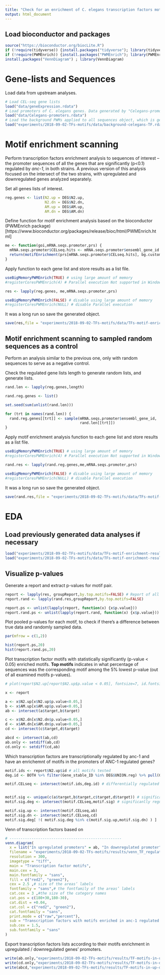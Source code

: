 ```yaml
---
title: "Check for an enrichment of C. elegans transcription factors motifs in the promoter of anc-1 targets"
output: html_document
---
```


## Load bioconductor and packages
```r
source("https://bioconductor.org/biocLite.R")
if (!require(tidyverse)) {install.packages("tidyverse"); library(tidyverse)}
if (!require(PWMEnrich)) {install.packages("PWMEnrich"); library(PWMEnrich)}
install.packages("VennDiagram") ; library(VennDiagram)
```

# Gene-lists and Sequences
Load data from upstream analyses.
```r
# Load CEL-seq gene lists
load("data/geneExpression.rdata")
# Load promoters of C. elegans genes. Data generated by "Celegans-promoters.R"
load("data/Celegans-promoters.rdata")
# Load the background PWMs applied to all sequences object, which is generated by "TFs-background.Rmd".
load("experiments/2018-09-02-TFs-motifs/data/background-celegans-TF.rdata")
```

# Motif enrichment scanning
Perform transcription factors enrichment analysis to sequences of interest -- the promoter sequences of all the genes that are significantly (p<0.1) regulated by *anc-1*, in both strains. A previous version of this analysis focused on the intersect of the two strains, with upregulated and downregulated genes analyzed separately.

Set all genes lists of interest.
```r
reg.genes <- list(N2.up = DEG$N2.up,
                  N2.dn = DEG$N2.dn,
                  AM.up = DEG$AM.up,
                  AM.dn = DEG$AM.dn)
```

Define function for motif enrichment analysis based on the bioconductor (PWMEnrich  package)[https://www.bioconductor.org/packages/release/bioc/html/PWMEnrich.html]
```r
me <- function(goi,mRNA.seqs.promoter,prs) {
  mRNA.seqs.promoter$CELseq.hits <- mRNA.seqs.promoter$ensembl_gene_id %in% goi
  return(motifEnrichment(prs[mRNA.seqs.promoter$CELseq.hits], bg.custom))
}
```

Apply function to each gene list and store results as a list file.
```r
useBigMemoryPWMEnrich(TRUE) # using large amount of memory
#registerCoresPWMEnrich(4) # Parallel execution Not supported in Windows

res <- lapply(reg.genes, me,mRNA.seqs.promoter,prs)

useBigMemoryPWMEnrich(FALSE) # disable using large amount of memory
#registerCoresPWMEnrich(NULL) # disable Parallel execution
```

It was a long run so save the generated object.
```r
save(res,file = "experiments/2018-09-02-TFs-motifs/data/TFs-motif-enrichment-results")
```

## Motif enrichment scanning to sampled random sequences as a control
Perform an analysis similar to the previous one, only with random sequences to serve as a negative control.

Check the regulated gene lists length to generate random lists, and generate lists.
```r
rand.len <- lapply(reg.genes,length)

rand.reg.genes <- list()

set.seed(sum(unlist(rand.len)))

for (trt in names(rand.len)) {
  rand.reg.genes[[trt]] <- sample(mRNA.seqs.promoter$ensembl_gene_id,
                                  rand.len[[trt]])
}
```

Apply motif enrichment analysis function to each gene list and store results as a list file.
```r
useBigMemoryPWMEnrich(TRUE) # using large amount of memory
#registerCoresPWMEnrich(4) # Parallel execution Not supported in Windows

rand.res <- lapply(rand.reg.genes,me,mRNA.seqs.promoter,prs)

useBigMemoryPWMEnrich(FALSE) # disable using large amount of memory
#registerCoresPWMEnrich(NULL) # disable Parallel execution
```

It was a long run so save the generated object.
```r
save(rand.res,file = "experiments/2018-09-02-TFs-motifs/data/TFs-motif-enrichment-results-random")
```

# EDA

## Load previously generated data analyses if necessary
```r
load("experiments/2018-09-02-TFs-motifs/data/TFs-motif-enrichment-results")
load("experiments/2018-09-02-TFs-motifs/data/TFs-motif-enrichment-results-random")
```

## Visualize p-values
Generate a report and extract p-values for motif pair.
```r
report <- lapply(res, groupReport,by.top.motifs=FALSE) # Report of all enrichment scores.
report.rand <- lapply(rand.res,groupReport,by.top.motifs=FALSE)

report.ps <- unlist(lapply(report, function(x) {x$p.value}))
report.rand.ps <- unlist(lapply(report.rand, function(x) {x$p.value}))
```

Plot pooled p-values for each motif, to check if there's a difference between true data and randomly sampled data.
```r
par(mfrow = c(1,2))

hist(report.ps,20)
hist(report.rand.ps,20)
```

Plot transcription factor motifs with statistically significantly (p-value < 0.05) enriched motifs. 
**Top motifs** indicates in what percentage of sequences was the corresponding motif among the 5% lowest p-value (out of all examined motifs p-values).
```r
# plot(report$N2.up[report$N2.up$p.value < 0.05], fontsize=7, id.fontsize=6)

x <- report

a <- x$N2.up[x$N2.up$p.value<0.05,]
b <- x$AM.up[x$AM.up$p.value<0.05,]
ab <- intersect(a$target,b$target)

c <- x$N2.dn[x$N2.dn$p.value<0.05,]
d <- x$AM.dn[x$AM.dn$p.value<0.05,]
cd <- intersect(c$target,d$target)

abcd <- intersect(ab,cd)
ab.only <- setdiff(ab,cd)
cd.only <- setdiff(cd,ab)
```

Which transcription factors are transcriptionally regulated by anc-1 and have an enrichemnt of motifs in the promoters of ANC-1 regulated genes?
```r
motif.ids <- report$N2.up$id # all motifs tested
deg.id <- BOTH %>% filter(Gene_stable_ID %in% DEG$UNION.reg) %>% pull(Gene_name) # all differentially regulated genes

motif.CELseq <- intersect(motif.ids,deg.id) # differentially regulated motifs tested TFs


motif.sig <- unique(c(a$target,b$target,c$target,d$target)) # significanlly regulated motifs that appear in any sample
motif.sig.deg <- intersect(motif.CELseq,motif.sig) # significanlly regulated motifs that appear in any sample and whose expression is differentialy regulated

motif.sig.up <- intersect(motif.CELseq,ab)
motif.sig.dn <- intersect(motif.CELseq,cd)
motif.sig.deg[ !( motif.sig.deg %in% c(motif.sig.up,motif.sig.dn) ) ]

```

Venn of transcription factors based on  
```r
# ---------------------------------------------------
venn.diagram(
  x = list("In upregulated promoters" = ab, "In downregulated promoter" = cd),
  filename = "experiments/2018-09-02-TFs-motifs/results/venn_TF_regulators.tiff",
  resolution = 300,
  imagetype = "tiff",
  main = "Transcription factor motifs",
  main.cex = 3,
  main.fontfamily = "sans",
  fill = c("red2", "green2"),
  cex = 2.5 ,# size of the areas’ labels
  fontfamily = "sans",# the fontfamily of the areas’ labels
  cat.cex = 3 ,#the size of the category names
  cat.pos = c(180+30,180-30),
  cat.dist = +0.04,
  cat.col = c("red2", "green2"),
  cat.fontfamily = "sans",
  print.mode = c("raw","percent"),
  sub = "Transcription factors with motifs enriched in anc-1 regulated genes' promoters",
  sub.cex = 1.5,
  sub.fontfamily = "sans"
)
```

Export transcription factors lists according to their motifs enrichment in upregulated / downregulated genes' promoters.
```r
write(ab.only,"experiments/2018-09-02-TFs-motifs/results/TF-motifs-in-up.txt")
write(cd.only,"experiments/2018-09-02-TFs-motifs/results/TF-motifs-in-dn.txt")
write(abcd,"experiments/2018-09-02-TFs-motifs/results/TF-motifs-in-up-dn.txt")
```
